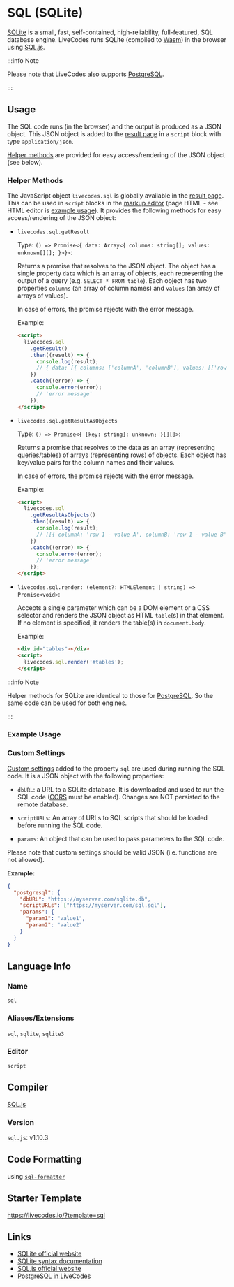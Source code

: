 # SQL (SQLite)

[SQLite](https://www.sqlite.org/) is a small, fast, self-contained, high-reliability, full-featured, SQL database engine. LiveCodes runs SQLite (compiled to [Wasm](https://webassembly.org/)) in the browser using [SQL.js](https://sql.js.org/).

:::info Note

Please note that LiveCodes also supports [PostgreSQL](./postgresql.mdx).

:::

## Usage

The SQL code runs (in the browser) and the output is produced as a JSON object. This JSON object is added to the [result page](../features/result.mdx) in a `script` block with type `application/json`.

[Helper methods](#helper-methods) are provided for easy access/rendering of the JSON object (see below).

### Helper Methods

The JavaScript object `livecodes.sql` is globally available in the [result page](../features/result.mdx). This can be used in `script` blocks in the [markup editor](../features/projects.mdx) (page HTML - see HTML editor is [example usage](#example-usage)). It provides the following methods for easy access/rendering of the JSON object:

- `livecodes.sql.getResult`

  Type: `() => Promise<{ data: Array<{ columns: string[]; values: unknown[][]; }>}>`:

  Returns a promise that resolves to the JSON object. The object has a single property `data` which is an array of objects, each representing the output of a query (e.g. `SELECT * FROM table`). Each object has two properties `columns` (an array of column names) and `values` (an array of arrays of values).

  In case of errors, the promise rejects with the error message.

  Example:

  ```html title="HTML"
  <script>
    livecodes.sql
      .getResult()
      .then((result) => {
        console.log(result);
        // { data: [{ columns: ['columnA', 'columnB'], values: [['row 1 - value A', 'row 1 - value B'], ['row 2 - value A', 'row 2 - value B']] }] }
      })
      .catch((error) => {
        console.error(error);
        // 'error message'
      });
  </script>
  ```

- `livecodes.sql.getResultAsObjects`

  Type: `() => Promise<{ [key: string]: unknown; }[][]>`:

  Returns a promise that resolves to the data as an array (representing queries/tables) of arrays (representing rows) of objects. Each object has key/value pairs for the column names and their values.

  In case of errors, the promise rejects with the error message.

  Example:

  ```html title="HTML"
  <script>
    livecodes.sql
      .getResultAsObjects()
      .then((result) => {
        console.log(result);
        // [[{ columnA: 'row 1 - value A', columnB: 'row 1 - value B' }, { columnA: 'row 2 - value A', columnB: 'row 2 - value B' }]]
      })
      .catch((error) => {
        console.error(error);
        // 'error message'
      });
  </script>
  ```

- `livecodes.sql.render: (element?: HTMLElement | string) => Promise<void>`:

  Accepts a single parameter which can be a DOM element or a CSS selector and renders the JSON object as HTML `table`(s) in that element. If no element is specified, it renders the table(s) in `document.body`.

  Example:

  ```html title="HTML"
  <div id="tables"></div>
  <script>
    livecodes.sql.render('#tables');
  </script>
  ```

:::info Note

Helper methods for SQLite are identical to those for [PostgreSQL](./postgresql.mdx). So the same code can be used for both engines.

:::

### Example Usage


<LiveCodes template="sql"></LiveCodes>

### Custom Settings

[Custom settings](../advanced/custom-settings.mdx) added to the property `sql` are used during running the SQL code. It is a JSON object with the following properties:

- `dbURL`: a URL to a SQLite database. It is downloaded and used to run the SQL code ([CORS](https://developer.mozilla.org/en-US/docs/Web/HTTP/CORS) must be enabled). Changes are NOT persisted to the remote database.

- `scriptURLs`: An array of URLs to SQL scripts that should be loaded before running the SQL code.

- `params`: An object that can be used to pass parameters to the SQL code.

Please note that custom settings should be valid JSON (i.e. functions are not allowed).

**Example:**

```json title="Custom Settings"
{
  "postgresql": {
    "dbURL": "https://myserver.com/sqlite.db",
    "scriptURLs": ["https://myserver.com/sql.sql"],
    "params": {
      "param1": "value1",
      "param2": "value2"
    }
  }
}
```

## Language Info

### Name

`sql`

### Aliases/Extensions

`sql`, `sqlite`, `sqlite3`

### Editor

`script`

## Compiler

[SQL.js](https://sql.js.org/)

### Version

`sql.js`: v1.10.3

## Code Formatting

using [`sql-formatter`](https://github.com/sql-formatter-org/sql-formatter)

## Starter Template

https://livecodes.io/?template=sql

## Links

- [SQLite official website](https://www.sqlite.org/)
- [SQLite syntax documentation](https://www.sqlite.org/lang.html)
- [SQL.js official website](https://sql.js.org/)
- [PostgreSQL in LiveCodes](./postgresql.mdx)

